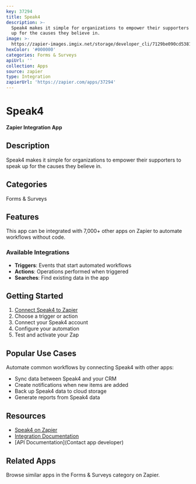 ```yaml
---
key: 37294
title: Speak4
description: >-
  Speak4 makes it simple for organizations to empower their supporters to speak
  up for the causes they believe in.
image: >-
  https://zapier-images.imgix.net/storage/developer_cli/7129be090cd5381c3b72749406f6c2ea.png?auto=format%2Ccompress&ixlib=python-3.0.0&q=50
hexColor: '#000000'
categories: Forms & Surveys
apiUrl: ''
collection: Apps
source: zapier
type: Integration
zapierUrl: 'https://zapier.com/apps/37294'
---
```

# Speak4

**Zapier Integration App**

## Description

Speak4 makes it simple for organizations to empower their supporters to speak up for the causes they believe in.

## Categories

Forms & Surveys

## Features

This app can be integrated with 7,000+ other apps on Zapier to automate workflows without code.

### Available Integrations

- **Triggers**: Events that start automated workflows
- **Actions**: Operations performed when triggered
- **Searches**: Find existing data in the app

## Getting Started

1. [Connect Speak4 to Zapier](https://zapier.com/apps/37294)
2. Choose a trigger or action
3. Connect your Speak4 account
4. Configure your automation
5. Test and activate your Zap

## Popular Use Cases

Automate common workflows by connecting Speak4 with other apps:

- Sync data between Speak4 and your CRM
- Create notifications when new items are added
- Back up Speak4 data to cloud storage
- Generate reports from Speak4 data

## Resources

- [Speak4 on Zapier](https://zapier.com/apps/37294)
- [Integration Documentation](https://zapier.com/apps/37294/integrations)
- [API Documentation](Contact app developer)

## Related Apps

Browse similar apps in the Forms & Surveys category on Zapier.
